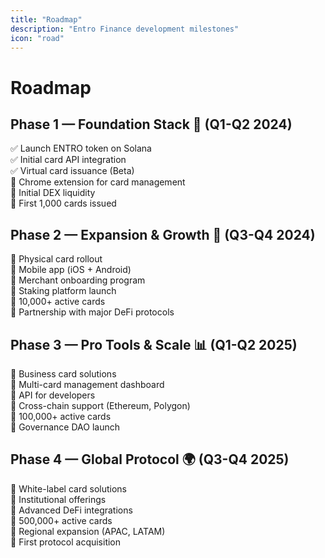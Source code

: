 ```yaml
---
title: "Roadmap"
description: "Entro Finance development milestones"
icon: "road"
---
```


# Roadmap

## Phase 1 — Foundation Stack 🚀 (Q1-Q2 2024)
✅ Launch ENTRO token on Solana  
✅ Initial card API integration  
✅ Virtual card issuance (Beta)  
🔄 Chrome extension for card management  
🔄 Initial DEX liquidity  
🔄 First 1,000 cards issued  

## Phase 2 — Expansion & Growth 🌱 (Q3-Q4 2024)
🔸 Physical card rollout  
🔸 Mobile app (iOS + Android)  
🔸 Merchant onboarding program  
🔸 Staking platform launch  
🔸 10,000+ active cards  
🔸 Partnership with major DeFi protocols  

## Phase 3 — Pro Tools & Scale 📊 (Q1-Q2 2025)
🔹 Business card solutions  
🔹 Multi-card management dashboard  
🔹 API for developers  
🔹 Cross-chain support (Ethereum, Polygon)  
🔹 100,000+ active cards  
🔹 Governance DAO launch  

## Phase 4 — Global Protocol 🌍 (Q3-Q4 2025)
🔶 White-label card solutions  
🔶 Institutional offerings  
🔶 Advanced DeFi integrations  
🔶 500,000+ active cards  
🔶 Regional expansion (APAC, LATAM)  
🔶 First protocol acquisition
